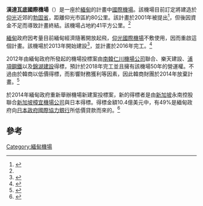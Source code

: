 '''漢達瓦底國際機場'''（{{lang-en|Hanthawaddy International Airport}}）是一座於[[緬甸|緬甸]]的計畫中[[國際機場|國際機場]]。該機場目前訂定將建造於[[仰光|仰光]]近郊的[[勃固省|勃固省]]，距離仰光市區約80公里。該計畫於2001年被提出<ref name="SUNJIN">{{cite web |url=http://www.sunjin.co.kr/eng/p_over_part_view.asp?seq=1046&page=1&PCode=2 |title=Oversea Major Project |publisher=SUNJIN Engineering & Architecture |date= |accessdate=2012-06-23 }}{{dead link|date=2018年1月 |bot=InternetArchiveBot |fix-attempted=yes }}</ref>，但後因資金不足而導致計畫終結。該機場占地約41平方公里。<ref name="SUNJIN" />

[[緬甸|緬甸]]政府因考量目前緬甸經濟隨著開放起飛，[[仰光國際機場|仰光國際機場]]不敷使用，因而重啟這個計畫。該機場於2013年開始建設<ref>{{Cite news | title= Myanmar to add two new int'l airports to meet future development | publisher= Xinhua | date= 2012-02-19 | url= http://news.xinhuanet.com/english/world/2012-02/19/c_131419210.htm | accessdate= 2013-05-05 | archive-date= 2016-02-08 | archive-url= https://web.archive.org/web/20160208040017/http://news.xinhuanet.com/english/world/2012-02/19/c_131419210.htm | dead-url= no }}</ref>，並計畫於2016年完工。<ref>{{Cite news | title= Myanmar plans new airport as arrivals soar | publisher= Inquirer | date= 2012-07-03 | url= http://business.inquirer.net/68809/myanmar-plans-new-airport-as-arrivals-soar | accessdate= 2013-05-05 | archive-date= 2016-04-22 | archive-url= https://web.archive.org/web/20160422033818/http://business.inquirer.net/68809/myanmar-plans-new-airport-as-arrivals-soar | dead-url= no }}</ref>

2012年由緬甸政府所發起的機場投標案由[[南韓|南韓]][[仁川國際機場|仁川機場公司]]聯合{{tsl|en|Halla Group|漢拏建設}}、樂天建設、[[浦項鋼鐵|浦項鋼鐵]]以及[[錦湖韓亞集團|錦湖建設]]得標，預計於2018年完工並且擁有該機場50年的營運權。不過由於韓商以低價得標，而影響財務獲利等因素，因此韓商財團於2014年放棄計畫。<ref>{{cite news|url=http://www.moodiereport.com/document.php?c_id=6&doc_id=36221|title=Incheon-led consortium is preferred bidder for new Myanmar airport|last=Odedra|first=Rahul|date=2013-08-12|work=Moodie Report|accessdate=2013-08-17|archive-url=https://web.archive.org/web/20140727210824/http://www.moodiereport.com/document.php?c_id=6&doc_id=36221|archive-date=2014-07-27|dead-url=yes}}</ref>

於2014年緬甸政府重新舉辦機場新建案投標案，新的得標者是由[[新加坡|新加坡]]永南控股聯合[[樟宜國際機場|新加坡樟宜機場公司]]與日本{{tsl|ja|日揮||日揮建設株式會社}}得標。得標金額10.4億美元中，有49%是緬甸政府向[[日本政府|日本政府]][[國際協力銀行|國際協力銀行]]所低價貸款而來的。<ref>{{Cite news | title= Singapore-Japan consortium wins deal to build new airport | publisher= Eleven Media Group | date= 2014-10-31 | url= http://www.elevenmyanmar.com/index.php?option=com_content&view=article&id=7977:singapore-japan-consortium-wins-deal-to-build-new-airport&catid=33:business&Itemid=356 | accessdate= 2015-01-23 | archive-date= 2016-03-04 | archive-url= https://web.archive.org/web/20160304193613/http://www.elevenmyanmar.com/index.php?option=com_content&view=article&id=7977:singapore-japan-consortium-wins-deal-to-build-new-airport&catid=33:business&Itemid=356 | dead-url= no }}</ref>

==參考==
{{reflist}}

{{coord|display=title}}
[[Category:緬甸機場|Category:緬甸機場]]